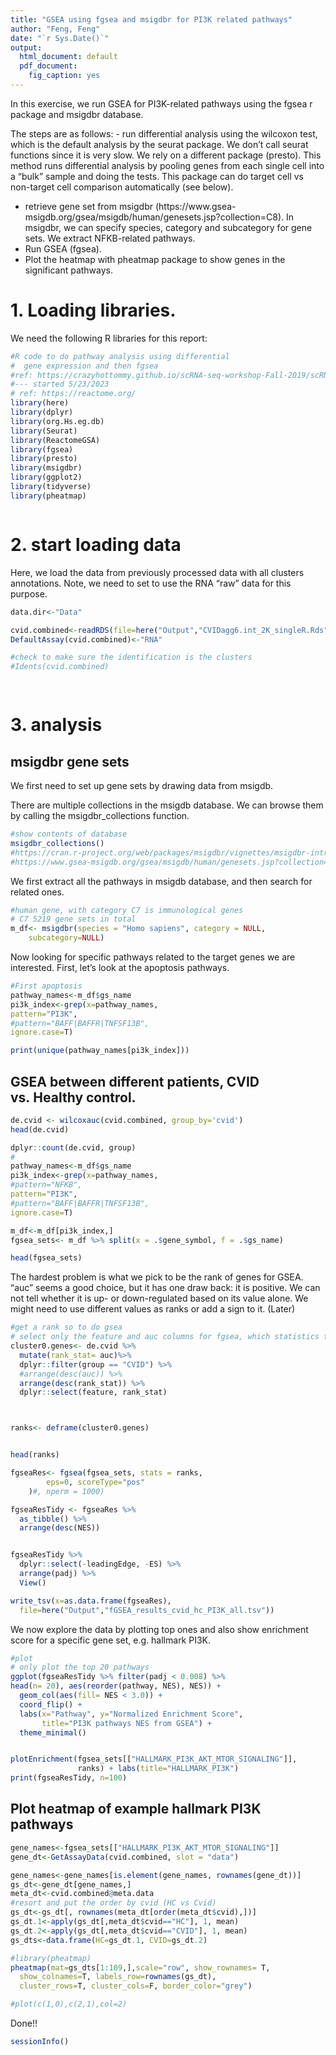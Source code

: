 ```yaml
---
title: "GSEA using fgsea and msigdbr for PI3K related pathways"
author: "Feng, Feng"
date: "`r Sys.Date()`"
output:
  html_document: default
  pdf_document:
    fig_caption: yes
---
```



In this exercise, we run GSEA for PI3K-related pathways using
the fgsea r package and msigdbr database.

The steps are as follows:
  - run differential analysis using the wilcoxon test, which is the
    default analysis by the seurat package. We don't call seurat functions
    since it is very slow. We rely on a different package (presto). 
    This method runs differential analysis by pooling genes from each single 
    cell into a "bulk" sample and doing the tests. 
    This package can do target cell vs non-target cell comparison 
    automatically (see below). 

  - retrieve gene set from msigdbr (https://www.gsea-msigdb.org/gsea/msigdb/human/genesets.jsp?collection=C8).
    In msigdbr, we can specify species, category and subcategory for gene sets. We extract NFKB-related pathways.
  - Run GSEA (fgsea). 
  - Plot the heatmap with pheatmap package to show genes in the significant pathways.

# 1. Loading libraries.
We need the following R libraries for this report:
```r

#R code to do pathway analysis using differential 
#  gene expression and then fgsea 
#ref: https://crazyhottommy.github.io/scRNA-seq-workshop-Fall-2019/scRNAseq_workshop_3.html#gene_set_enrichment_(gsea)_analysis
#--- started 5/23/2023
# ref: https://reactome.org/
library(here)
library(dplyr)
library(org.Hs.eg.db)
library(Seurat)
library(ReactomeGSA)
library(fgsea)
library(presto)
library(msigdbr)
library(ggplot2)
library(tidyverse)
library(pheatmap)



```

# 2. start loading data

Here, we load the data from previously processed data with all 
clusters annotations. Note, we need to set to use the RNA "raw"
data for this purpose.

```r
data.dir<-"Data"

cvid.combined<-readRDS(file=here("Output","CVIDagg6.int_2K_singleR.Rds"))
DefaultAssay(cvid.combined)<-"RNA"

#check to make sure the identification is the clusters
#Idents(cvid.combined)

 

```

# 3. analysis

## msigdbr gene sets

We first need to set up gene sets by drawing data from 
msigdb. 

There are multiple collections in the msigdb database. We can browse 
them by calling the msigdbr_collections function.

```r
#show contents of database
msigdbr_collections()
#https://cran.r-project.org/web/packages/msigdbr/vignettes/msigdbr-intro.html
#https://www.gsea-msigdb.org/gsea/msigdb/human/genesets.jsp?collection=C8
```

We first extract all the pathways in msigdb database, and then search for related ones.

```r
#human gene, with category C7 is immunological genes
# C7 5219 gene sets in total
m_df<- msigdbr(species = "Homo sapiens", category = NULL, 
    subcategory=NULL)

```

Now looking for specific pathways related to the target genes we are interested. First, let's look at the apoptosis pathways.

```r
#First apoptosis
pathway_names<-m_df$gs_name
pi3k_index<-grep(x=pathway_names, 
pattern="PI3K",
#pattern="BAFF|BAFFR|TNFSF13B",
ignore.case=T)

print(unique(pathway_names[pi3k_index]))


```

## GSEA between different patients, CVID vs. Healthy control.

```r
de.cvid <- wilcoxauc(cvid.combined, group_by='cvid')
head(de.cvid)

dplyr::count(de.cvid, group)
#
pathway_names<-m_df$gs_name
pi3k_index<-grep(x=pathway_names, 
#pattern="NFKB",
pattern="PI3K",
#pattern="BAFF|BAFFR|TNFSF13B",
ignore.case=T)

m_df<-m_df[pi3k_index,]
fgsea_sets<- m_df %>% split(x = .$gene_symbol, f = .$gs_name)

head(fgsea_sets)


```

The hardest problem is what we pick to be the rank of genes for GSEA. 
"auc" seems a good choice, but it has one draw back: it is positive. 
We can not tell whether it is up- or down-regulated based on its value alone.
We might need to use different values as ranks or add a sign to it. (Later)

```r
#get a rank so to do gsea
# select only the feature and auc columns for fgsea, which statistics to use is an open question
cluster0.genes<- de.cvid %>%
  mutate(rank_stat= auc)%>%
  dplyr::filter(group == "CVID") %>%
  #arrange(desc(auc)) %>% 
  arrange(desc(rank_stat)) %>% 
  dplyr::select(feature, rank_stat)



ranks<- deframe(cluster0.genes)


head(ranks)

fgseaRes<- fgsea(fgsea_sets, stats = ranks,
		eps=0, scoreType="pos"
	)#, nperm = 1000)

fgseaResTidy <- fgseaRes %>%
  as_tibble() %>%
  arrange(desc(NES))


fgseaResTidy %>% 
  dplyr::select(-leadingEdge, -ES) %>% 
  arrange(padj) %>% 
  View()

write_tsv(x=as.data.frame(fgseaRes),
  file=here("Output","fGSEA_results_cvid_hc_PI3K_all.tsv"))
```

We now  explore the data by plotting top ones and also show 
enrichment score for a specific gene set, e.g. hallmark PI3K.

```r
#plot
# only plot the top 20 pathways
ggplot(fgseaResTidy %>% filter(padj < 0.008) %>% 
head(n= 20), aes(reorder(pathway, NES), NES)) +
  geom_col(aes(fill= NES < 3.0)) +
  coord_flip() +
  labs(x="Pathway", y="Normalized Enrichment Score",
       title="PI3K pathways NES from GSEA") + 
  theme_minimal()


plotEnrichment(fgsea_sets[["HALLMARK_PI3K_AKT_MTOR_SIGNALING"]],
               ranks) + labs(title="HALLMARK_PI3K")
print(fgseaResTidy, n=100)
```

## Plot heatmap of example hallmark PI3K pathways
```r
gene_names<-fgsea_sets[["HALLMARK_PI3K_AKT_MTOR_SIGNALING"]]
gene_dt<-GetAssayData(cvid.combined, slot = "data")

gene_names<-gene_names[is.element(gene_names, rownames(gene_dt))]
gs_dt<-gene_dt[gene_names,]
meta_dt<-cvid.combined@meta.data
#resort and put the order by cvid (HC vs Cvid)
gs_dt<-gs_dt[, rownames(meta_dt[order(meta_dt$cvid),])]
gs_dt.1<-apply(gs_dt[,meta_dt$cvid=="HC"], 1, mean)
gs_dt.2<-apply(gs_dt[,meta_dt$cvid=="CVID"], 1, mean)
gs_dts<-data.frame(HC=gs_dt.1, CVID=gs_dt.2)

#library(pheatmap)
pheatmap(mat=gs_dts[1:109,],scale="row", show_rownames= T,
  show_colnames=T, labels_row=rownames(gs_dt),
  cluster_rows=T, cluster_cols=F, border_color="grey")

#plot(c(1,0),c(2,1),col=2)

```



Done!! 

```r
sessionInfo()

```